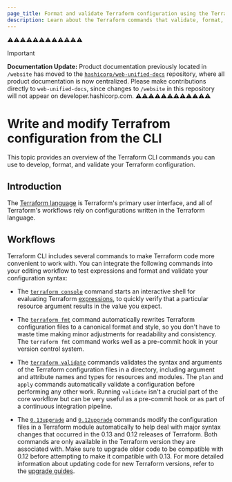 ```yaml
---
page_title: Format and validate Terraform configuration using the Terraform CLI 
description: Learn about the Terraform commands that validate, format, and upgrade code written in HCL.
---
```


⚠️⚠️⚠️⚠️⚠️⚠️⚠️⚠️⚠️⚠️⚠️⚠️
> [!IMPORTANT]  
> **Documentation Update:** Product documentation previously located in `/website` has moved to the [`hashicorp/web-unified-docs`](https://github.com/hashicorp/web-unified-docs) repository, where all product documentation is now centralized. Please make contributions directly to `web-unified-docs`, since changes to `/website` in this repository will not appear on developer.hashicorp.com.
⚠️⚠️⚠️⚠️⚠️⚠️⚠️⚠️⚠️⚠️⚠️⚠️


# Write and modify Terrafrom configuration from the CLI

This topic provides an overview of the Terraform CLI commands you can use to develop, format, and validate your Terraform configuration.

## Introduction

The [Terraform language](/terraform/language) is Terraform's primary
user interface, and all of Terraform's workflows rely on configurations written
in the Terraform language.

## Workflows 

Terraform CLI includes several commands to make Terraform code more convenient
to work with. You can integrate the following commands into your editing 
workflow to test expressions and format and validate your configuration syntax:

- The [`terraform console`](/terraform/cli/commands/console) command starts an 
  interactive shell for evaluating Terraform
  [expressions](/terraform/language/expressions), to quickly verify that a 
  particular resource argument results in the value you expect.

- The [`terraform fmt`](/terraform/cli/commands/fmt) command automatically rewrites Terraform
  configuration files to a canonical format and style, so you don't have to
  waste time making minor adjustments for readability and consistency. The `terraform fmt` command works
  well as a pre-commit hook in your version control system.

- The [`terraform validate`](/terraform/cli/commands/validate) commands validates the
  syntax and arguments of the Terraform configuration files in a directory,
  including argument and attribute names and types for resources and modules.
  The `plan` and `apply` commands automatically validate a configuration before
  performing any other work. Running `validate` isn't a crucial part of the core
  workflow but can be very useful as a pre-commit hook or as part of a
  continuous integration pipeline.

-  The [`0.13upgrade`](/terraform/cli/commands/0.13upgrade) and
  [`0.12upgrade`](/terraform/cli/commands/0.12upgrade) commands modify the configuration files in a Terraform module automatically to help deal with major
  syntax changes that occurred in the 0.13 and 0.12 releases of Terraform. Both
  commands are only available in the Terraform version they are
  associated with. Make sure to upgrade older code to be compatible
  with 0.12 before attempting to make it compatible with 0.13. For more detailed
  information about updating code for new Terraform versions, refer to the [upgrade
  guides](/terraform/language/upgrade-guides).
